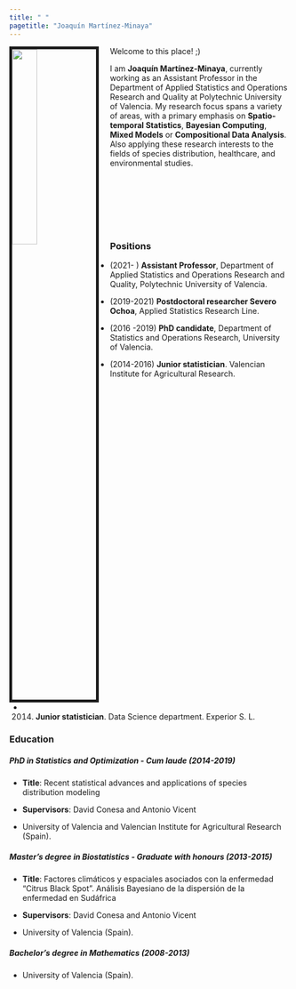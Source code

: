 ---
title: " "
pagetitle: "Joaquín Martínez-Minaya"
---

<!-- <link rel="stylesheet" href="styles.css" type="text/css"> -->
<!-- <link rel="stylesheet" href="academicicons/css/academicons.min.css"/> -->

<img src="images/foto_joaq.png" style="width:30%; border:5px solid; margin-right: 20px" align="left">

Welcome to this place! ;)

I am **Joaquín Martínez-Minaya**, currently working as an Assistant Professor in the Department of Applied Statistics and Operations Research and Quality at Polytechnic University of Valencia. My research focus spans a variety of areas, with a primary emphasis on **Spatio-temporal Statistics**, **Bayesian Computing**, **Mixed Models** or **Compositional Data Analysis**. Also applying these research interests to the fields of species distribution, healthcare, and environmental studies. 


<div style="height: 2.5cm;"></div>


### Positions

  - (2021- ) **Assistant Professor**, Department of Applied Statistics and Operations Research and Quality, Polytechnic University of Valencia. 
  
  - (2019-2021) **Postdoctoral researcher Severo Ochoa**, Applied Statistics Research Line.

  - (2016 -2019) **PhD candidate**, Department of Statistics and Operations Research, University of Valencia.
  
  - (2014-2016) **Junior statistician**. Valencian Institute for Agricultural Research.

  - (2014) **Junior statistician**. Data Science department. Experior S. L.


### Education

##### **PhD in Statistics and Optimization - Cum laude** (2014-2019)

- **Title**: Recent statistical advances and applications of species distribution modeling

- **Supervisors**: David Conesa and Antonio Vicent

- University of Valencia and Valencian Institute for Agricultural Research (Spain).


##### **Master's degree in Biostatistics - Graduate with honours** (2013-2015)

- **Title**: Factores climáticos y espaciales asociados con la enfermedad "Citrus Black Spot". Análisis Bayesiano de la dispersión de la enfermedad en Sudáfrica

- **Supervisors**: David Conesa and Antonio Vicent

- University of Valencia (Spain).


##### **Bachelor’s degree in Mathematics** (2008-2013)

- University of Valencia (Spain).







